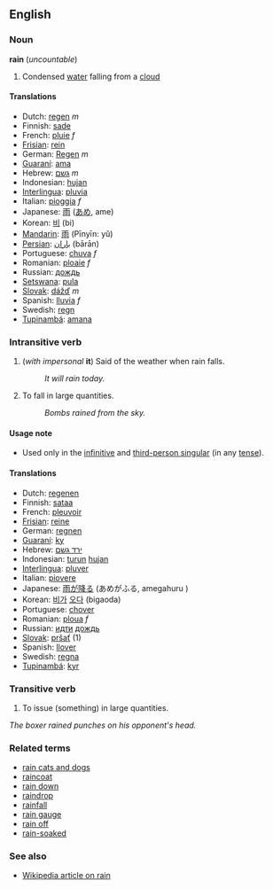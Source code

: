 ==English==
=== Noun ===
'''rain''' (''uncountable'')

#Condensed [[water]] falling from a [[cloud]]

==== Translations ====
*Dutch: [[regen]] ''m''
*Finnish: [[sade]]
*French: [[pluie]] ''f''
*[[Frisian]]: [[rein]]
*German: [[Regen]] ''m''
*[[Guaraní]]: [[ama]]
*Hebrew: [[גשם]] ''m''
*Indonesian: [[hujan]]
*[[Interlingua]]: [[pluvia]]
*Italian: [[pioggia]] ''f''
*Japanese: [[雨]] ([[あめ]], ame)
*Korean: [[비]] (bi)
*[[Mandarin]]: [[雨]] (Pīnyīn: yǔ)
*[[Persian]]: [[باران]] (bārān)
*Portuguese: [[chuva]] ''f''
*Romanian: [[ploaie]] ''f''
*Russian: [[дождь]]
*[[Setswana]]: [[pula]]
*[[Slovak]]: [[dážď]] ''m''
*Spanish: [[lluvia]] ''f''
*Swedish: [[regn]]
*[[Tupinambá]]: [[amana]]

=== Intransitive verb ===
# (''with impersonal'' '''it''') Said of the weather when rain falls.
#:''It will rain today.''
# To fall in large quantities.
#:''Bombs rained from the sky.''

====Usage note====
*Used only in the [[infinitive]] and [[third-person singular]] (in any [[tense]]).

==== Translations ====
*Dutch: [[regenen]]
*Finnish: [[sataa]]
*French: [[pleuvoir]]
*[[Frisian]]: [[reine]]
*German: [[regnen]]
*[[Guaraní]]: [[ky]]
*Hebrew: [[ירד גשם]] 
*Indonesian: [[turun]] [[hujan]]
*[[Interlingua]]: [[pluver]]
*Italian: [[piovere]]
*Japanese: [[雨]]が[[降る]] (あめがふる, amegahuru )
*Korean: [[비]]가 [[오다]] (bigaoda)
*Portuguese: [[chover]]
*Romanian: [[ploua]] ''f''
*Russian: [[идти]] [[дождь]]
*[[Slovak]]: [[pršať]] (1)
*Spanish: [[llover]]
*Swedish: [[regna]]
*[[Tupinambá]]: [[kyr]]

===Transitive verb===
#To issue (something) in large quantities.
''The boxer rained punches on his opponent's head.''

===Related terms===
*[[rain cats and dogs]]
*[[raincoat]]
*[[rain down]]
*[[raindrop]]
*[[rainfall]]
*[[rain gauge]]
*[[rain off]] <!--be cancelled because of rain-->
*[[rain-soaked]]

===See also===
*[[en:Rain|Wikipedia article on rain]]